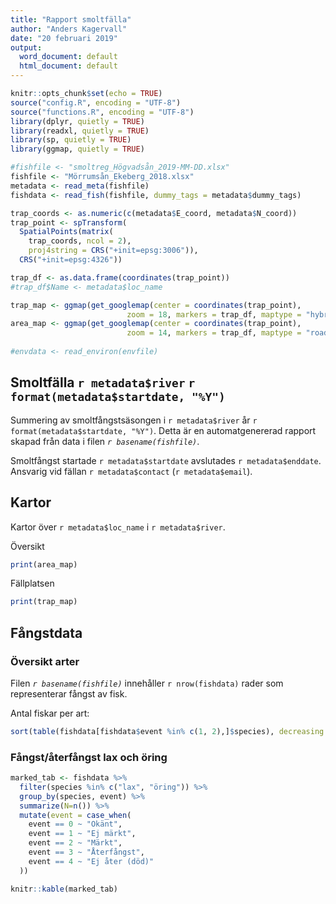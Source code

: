 ```yaml
---
title: "Rapport smoltfälla"
author: "Anders Kagervall"
date: "20 februari 2019"
output:
  word_document: default
  html_document: default
---
```



```r
knitr::opts_chunk$set(echo = TRUE)
source("config.R", encoding = "UTF-8")
source("functions.R", encoding = "UTF-8")
library(dplyr, quietly = TRUE)
library(readxl, quietly = TRUE)
library(sp, quietly = TRUE)
library(ggmap, quietly = TRUE)

#fishfile <- "smoltreg_Högvadsån_2019-MM-DD.xlsx"
fishfile <- "Mörrumsån_Ekeberg_2018.xlsx"
metadata <- read_meta(fishfile)
fishdata <- read_fish(fishfile, dummy_tags = metadata$dummy_tags)

trap_coords <- as.numeric(c(metadata$E_coord, metadata$N_coord))
trap_point <- spTransform(
  SpatialPoints(matrix(
    trap_coords, ncol = 2),
    proj4string = CRS("+init=epsg:3006")),
  CRS("+init=epsg:4326"))

trap_df <- as.data.frame(coordinates(trap_point))
#trap_df$Name <- metadata$loc_name 

trap_map <- ggmap(get_googlemap(center = coordinates(trap_point),
                          zoom = 18, markers = trap_df, maptype = "hybrid"))
area_map <- ggmap(get_googlemap(center = coordinates(trap_point),
                          zoom = 14, markers = trap_df, maptype = "roadmap"))
 
#envdata <- read_environ(envfile)
```

## Smoltfälla `r metadata$river` `r format(metadata$startdate, "%Y")`

Summering av smoltfångstsäsongen i `r metadata$river` år `r format(metadata$startdate, "%Y")`.
Detta är en automatgenererad rapport skapad från data i filen *`r basename(fishfile)`*.

Smoltfångst startade `r metadata$startdate` avslutades `r metadata$enddate`. Ansvarig vid fällan `r metadata$contact` (`r metadata$email`).


## Kartor

Kartor över `r metadata$loc_name` i `r metadata$river`.

Översikt
```r
print(area_map)
```

Fällplatsen
```r
print(trap_map)
```

## Fångstdata

### Översikt arter

Filen *`r basename(fishfile)`* innehåller `r nrow(fishdata)` rader som representerar fångst av fisk. 

Antal fiskar per art:
```r
sort(table(fishdata[fishdata$event %in% c(1, 2),]$species), decreasing =  TRUE)
```

### Fångst/återfångst lax och öring

```r
marked_tab <- fishdata %>%
  filter(species %in% c("lax", "öring")) %>%
  group_by(species, event) %>%
  summarize(N=n()) %>%
  mutate(event = case_when(
    event == 0 ~ "Okänt",
    event == 1 ~ "Ej märkt",
    event == 2 ~ "Märkt",
    event == 3 ~ "Återfångst",
    event == 4 ~ "Ej åter (död)"
  ))

knitr::kable(marked_tab)
```
